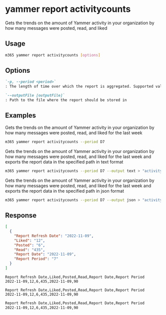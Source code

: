 
# yammer report activitycounts

Gets the trends on the amount of Yammer activity in your organization by how many messages were posted, read, and liked

## Usage

```sh
m365 yammer report activitycounts [options]
```

## Options

```md definition-list
`-p, --period <period>`
: The length of time over which the report is aggregated. Supported values `D7`, `D30`, `D90`, `D180`.

`--outputFile [outputFile]`
: Path to the file where the report should be stored in
```

<Global />

## Examples

Gets the trends on the amount of Yammer activity in your organization by how many messages were posted, read, and liked for the last week

```sh
m365 yammer report activitycounts --period D7
```

Gets the trends on the amount of Yammer activity in your organization by how many messages were posted, read, and liked for the last week and exports the report data in the specified path in text format

```sh
m365 yammer report activitycounts --period D7 --output text > "activitycounts.txt"
```

Gets the trends on the amount of Yammer activity in your organization by how many messages were posted, read, and liked for the last week and exports the report data in the specified path in json format

```sh
m365 yammer report activitycounts --period D7 --output json > "activitycounts.json"
```

## Response

<Tabs>
  <TabItem value="JSON">

  ```json
  [
    {
      "Report Refresh Date": "2022-11-09",
      "Liked": "12",
      "Posted": "6",
      "Read": "435",
      "Report Date": "2022-11-09",
      "Report Period": "7"
    }
  ]
  ```

  </TabItem>
  <TabItem value="Text">

  ```text
  Report Refresh Date,Liked,Posted,Read,Report Date,Report Period
  2022-11-09,12,6,435,2022-11-09,90
  ```

  </TabItem>
  <TabItem value="CSV">

  ```csv
  Report Refresh Date,Liked,Posted,Read,Report Date,Report Period
  2022-11-09,12,6,435,2022-11-09,90
  ```

  </TabItem>
  <TabItem value="Markdown">

  ```md
  Report Refresh Date,Liked,Posted,Read,Report Date,Report Period
  2022-11-09,12,6,435,2022-11-09,90
  ```

  </TabItem>
</Tabs>

